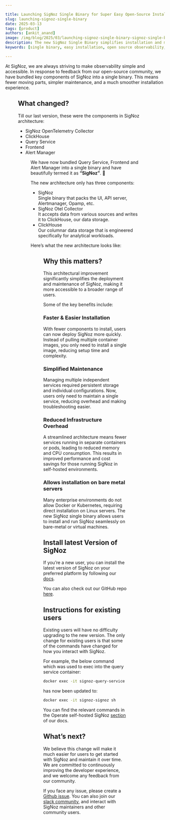 ```yaml
---

title: Launching SigNoz Single Binary for Super Easy Open-Source Installation & Maintenance
slug: launching-signoz-single-binary
date: 2025-03-13
tags: [product]
authors: [ankit_anand]
image: /img/blog/2025/03/launching-signoz-single-binary-signoz-single-binary-cover.webp
description: The new SigNoz Single Binary simplifies installation and maintenance for self-hosted users by consolidating multiple components into one. With fewer moving parts, teams can focus on monitoring and optimizing their applications without operational complexity…
keywords: [single binary, easy installation, open source observability, SigNoz, self-hosted monitoring]

---
```


At SigNoz, we are always striving to make observability simple and accessible. In response to feedback from our open-source community, we have bundled key components of SigNoz into a single binary. This means fewer moving parts, simpler maintenance, and a much smoother installation experience.

<Figure src="/img/blog/2025/03/launching-signoz-single-binary-signoz-single-binary-cover.webp" alt="" caption="" />

## What changed?

Till our last version, these were the components in SigNoz architecture:

- SigNoz OpenTelemetry Collector
- ClickHouse
- Query Service
- Frontend
- Alert Manager

<Figure src="/img/blog/2025/03/launching-signoz-single-binary-signoz-old-architecture.webp" alt="Previous SigNoz architecture which had multiple components like query service, alert manager and frontend." caption="Previous SigNoz architecture which had multiple components like query service, alert manager and frontend." />

We have now bundled Query Service, Frontend and Alert Manager into a single binary and have beautifully termed it as **“SigNoz”**. 🙂

The new architecture only has three components:

- SigNoz <br />
Single binary that packs the UI, API server, Alertmanager, Opamp, etc.
- SigNoz Otel Collector <br />
It accepts data from various sources and writes it to ClickHouse, our data storage.
- ClickHouse <br />
Our columnar data storage that is engineered specifically for analytical workloads.

Here’s what the new architecture looks like:

<Figure src="/img/blog/2025/03/launching-signoz-single-binary-signoz-new-architecture.webp" alt="The new architecture packs a lot of components into a single binary called “SigNoz”." caption="The new architecture packs a lot of components into a single binary called “SigNoz”." />

<InterlinkCard title="You can read more about our new architecture here." href="/docs/architecture/" />

## Why this matters?

This architectural improvement significantly simplifies the deployment and maintenance of SigNoz, making it more accessible to a broader range of users.

Some of the key benefits include:

### Faster & Easier Installation

With fewer components to install, users can now deploy SigNoz more quickly. Instead of pulling multiple container images, you only need to install a single image, reducing setup time and complexity.

### Simplified Maintenance

Managing multiple independent services required persistent storage and individual configurations. Now, users only need to maintain a single service, reducing overhead and making troubleshooting easier.

### Reduced Infrastructure Overhead

A streamlined architecture means fewer services running in separate containers or pods, leading to reduced memory and CPU consumption. This results in improved performance and cost savings for those running SigNoz in self-hosted environments.

### Allows installation on bare metal servers

Many enterprise environments do not allow Docker or Kubernetes, requiring direct installation on Linux servers. The new SigNoz single binary allows users to install and run SigNoz seamlessly on bare-metal or virtual machines.

## Install latest Version of SigNoz

If you’re a new user, you can install the latest version of SigNoz on your preferred platform by following our [docs](https://signoz.io/docs/install/self-host/).

You can also check out our GitHub repo [here](https://github.com/SigNoz/signoz).

## Instructions for existing users

Existing users will have no difficulty upgrading to the new version. The only change for existing users is that some of the commands have changed for how you interact with SigNoz.

For example, the below command which was used to exec into the query service container:

```bash
docker exec -it signoz-query-service sh
```

has now been updated to:

```bash
docker exec -it signoz-signoz sh
```

You can find the relevant commands in the Operate self-hosted SigNoz [section](https://signoz.io/docs/operate/) of our docs.

## What’s next?

We believe this change will make it much easier for users to get started with SigNoz and maintain it over time. We are committed to continuously improving the developer experience, and we welcome any feedback from our community.

If you face any issue, please create a [Github issue](https://github.com/SigNoz/signoz/issues). You can also join our [slack community](https://signoz.io/slack/), and interact with SigNoz maintainers and other community users.